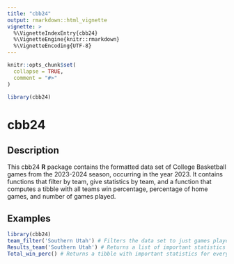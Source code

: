 ```yaml
---
title: "cbb24"
output: rmarkdown::html_vignette
vignette: >
  %\VignetteIndexEntry{cbb24}
  %\VignetteEngine{knitr::rmarkdown}
  %\VignetteEncoding{UTF-8}
---
```


```r
knitr::opts_chunk$set(
  collapse = TRUE,
  comment = "#>"
)
```

```r
library(cbb24)
```

# cbb24

## Description

This cbb24 **R** package contains the formatted data set of College Basketball games from the 2023-2024 season, occurring in the year 2023. It contains functions that filter by team, give statistics by team, and a function that computes a tibble with all teams win percentage, percentage of home games, and number of games played.

## Examples

```r
library(cbb24)
team_filter('Southern Utah') # Filters the data set to just games played by the team argument
Results_team('Southern Utah') # Returns a list of important statistics for specified team
Total_win_perc() # Returns a tibble with important statistics for every team
```

